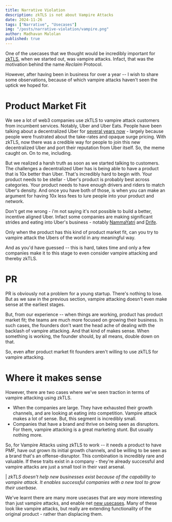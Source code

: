```yaml
---
title: Narrative Violation
description: zkTLS is not about Vampire Attacks
date: 2024-11-26
tags: ["Narrative", "Usecases"]
img: "/posts/narrative-violation/vampire.png"
author: Madhavan Malolan
published: true
---
```


One of the usecases that we thought would be incredibly important for [zkTLS](https://reclaimprotocol.org/blog/posts/zk-in-zktls), when we started out, was vampire attacks. Infact, that was the motivation behind the name _Reclaim_ Protocol.
  
However, after having been in business for over a year -- I wish to share some observations, because of which vampire attacks haven't seen the uptick we hoped for.

# Product Market Fit
We see a lot of web3 companies use zkTLS to vampire attack customers from incumbent services. Notably, Uber and Uber Eats. 
People have been talking about a decentralized Uber for [several years now](https://www.reddit.com/r/ethereum/comments/ao1kgn/why_there_is_no_decentralized_app_that_does_what/?rdt=63017) - largely because people were frustrated about the take-rates and opaque surge pricing. 
With zkTLS, now there was a credible way for people to join this new decentralized Uber and port their reputation from Uber itself.
So, the meme caught on. On to me, including.

But we realized a harsh truth as soon as we started talking to customers. The challenges a decentralized Uber has is being able to have a product that is 10x better than Uber. That's incredibly hard to begin with. Your product needs to be stellar - Uber's product is probably best across categories. Your product needs to have enough drivers and riders to match Uber's density. And once you have both of those, is when you can make an argument for having 10x less fees to lure people into your product and network.

Don't get me wrong - i'm not saying it's not possible to build a better, incentive aligned Uber. Infact some companies are making significant strides and eating into Uber's business - notably [NammaYatri](https://nammayatri.in/) and [Drife](https://www.drife.io/).

Only when the product has this kind of product market fit, can you try to vampire attack the Ubers of the world in any meaningful way.

And as you'd have guessed -- this is hard, takes time and only a few companies make it to this stage to even consider vampire attacking and thereby zkTLS.

# PR
PR is obviously not a problem for a young startup. There's nothing to lose. 
But as we saw in the previous section, vampire attacking doesn't even make sense at the earliest stages.

But, from our experience -- when things are working, product has product market fit; the teams are much more focused on growing their business. In such cases, the founders don't want the head ache of dealing with the backlash of vampire attacking. And that kind of makes sense. When something is working, the founder should, by all means, double down on that.

So, even after product market fit founders aren't willing to use zkTLS for vampire attacking.

# Where it makes sense
However, there are two cases where we've seen traction in terms of vampire attacking using zkTLS.
- When the companies are large. They have exhausted their growth channels, and are looking at eating into competition. Vampire attack makes a lot of sense. But, this segment is incredibly small.
- Companies that have a brand and thrive on being seen as disruptors. For them, vampire attacking is a great marketing stunt. But usually nothing more.

So, for Vampire Attacks using zkTLS to work -- it needs a product to have PMF, have out grown its initial growth channels, and be willing to be seen as a brand that's an offense-disruptor. This combination is incredibly rare and valuable. If these traits exist in a company - they're already successful and vampire attacks are just a small tool in their vast arsenal.

| _zkTLS doesn't help new businesses exist because of the capability to vampire attack. It enables successful companies with a new tool to grow their userbase._

We've learnt there are many more usecases that are _way_ more interesting than just vampire attacks, and enable net [new usecases](https://reclaimprotocol.org/blog/posts/zktls-rfps). Many of these look like vampire attacks, but really are extending functionality of the original product - rather than displacing them.

